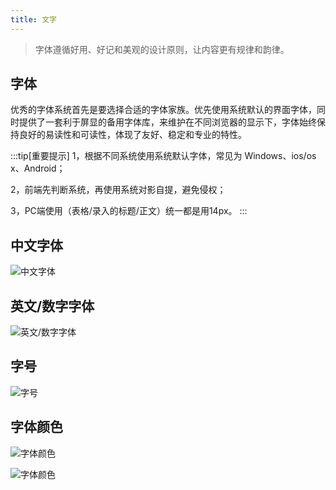 ```yaml
---
title: 文字
---
```


> 字体遵循好用、好记和美观的设计原则，让内容更有规律和韵律。

## 字体

优秀的字体系统首先是要选择合适的字体家族。优先使用系统默认的界面字体，同时提供了一套利于屏显的备用字体库，来维护在不同浏览器的显示下，字体始终保持良好的易读性和可读性，体现了友好、稳定和专业的特性。

:::tip[重要提示]
1，根据不同系统使用系统默认字体，常见为 Windows、ios/os x、Android；

2，前端先判断系统，再使用系统对影自提，避免侵权；

3，PC端使用（表格/录入的标题/正文）统一都是用14px。
:::

## 中文字体

![中文字体](/images/design/character/编组10.png)

## 英文/数字字体

![英文/数字字体](/images/design/character/编组11.png)

## 字号

![字号](/images/design/character/编组12.png)

## 字体颜色

![字体颜色](/images/design/character/编组6.png)

![字体颜色](/images/design/character/编组13.png)